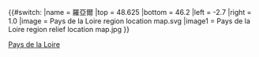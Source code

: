 {{#switch:{{{1}}}
|name   = 羅亞爾
|top    = 48.625
|bottom = 46.2
|left   = -2.7
|right  = 1.0
|image  = Pays de la Loire region location map.svg
|image1 = Pays de la Loire region relief location map.jpg
}}<noinclude>{{Location map/Info}}
{{Documentation}}

[[Category:法國各大區地理位置圖模板|Pays de la Loire]]

</noinclude>